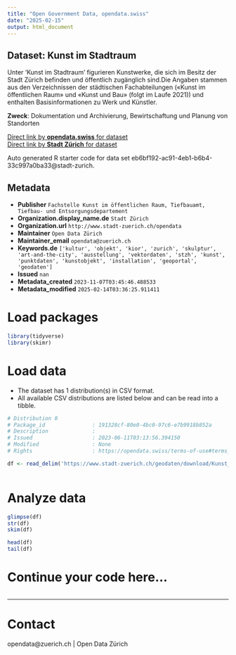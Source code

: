 ```yaml
---
title: "Open Government Data, opendata.swiss"
date: "2025-02-15"
output: html_document
---
```


## Dataset: Kunst im Stadtraum

Unter 'Kunst im Stadtraum' figurieren Kunstwerke, die sich im Besitz der Stadt Zürich befinden und öffentlich zugänglich sind.Die Angaben stammen aus den Verzeichnissen der städtischen Fachabteilungen («Kunst im öffentlichen Raum» und «Kunst und Bau» (folgt im Laufe 2021)) und enthalten Basisinformationen zu Werk und Künstler.

**Zweck**: Dokumentation und Archivierung, Bewirtschaftung und Planung von Standorten

[Direct link by **opendata.swiss** for dataset](https://opendata.swiss/de/dataset/kunst-im-stadtraum1)<br>
[Direct link by **Stadt Zürich** for dataset](https://data.stadt-zuerich.ch/dataset/geo_kunst_im_stadtraum)

Auto generated R starter code for data set eb6bf192-ac91-4eb1-b6b4-33c997a0ba33@stadt-zurich.

## Metadata

- **Publisher** `Fachstelle Kunst im öffentlichen Raum, Tiefbauamt, Tiefbau- und Entsorgungsdepartement`
- **Organization.display_name.de** `Stadt Zürich`
- **Organization.url** `http://www.stadt-zuerich.ch/opendata`
- **Maintainer** `Open Data Zürich`
- **Maintainer_email** `opendata@zuerich.ch`
- **Keywords.de** `['kultur', 'objekt', 'kior', 'zurich', 'skulptur', 'art-and-the-city', 'ausstellung', 'vektordaten', 'stzh', 'kunst', 'punktdaten', 'kunstobjekt', 'installation', 'geoportal', 'geodaten']`
- **Issued** `nan`
- **Metadata_created** `2023-11-07T03:45:46.488533`
- **Metadata_modified** `2025-02-14T03:36:25.911411`


# Load packages

```r

library(tidyverse)
library(skimr)

```

# Load data

-   The dataset has 1 distribution(s) in CSV format.
-   All available CSV distributions are listed below and can be read into a tibble.

```r

# Distribution 0
# Package_id               : 191328cf-80e0-4bc0-97c6-e7b9918b852a
# Description              : 
# Issued                   : 2023-06-11T03:13:56.394150
# Modified                 : None
# Rights                   : https://opendata.swiss/terms-of-use#terms_open

df <- read_delim('https://www.stadt-zuerich.ch/geodaten/download/Kunst_im_Stadtraum?format=10008')



```

# Analyze data

```r

glimpse(df)
str(df)
skim(df)

head(df)
tail(df)

```

# Continue your code here...

```r

```

------------------------------------------------------------------------

# Contact

opendata@zuerich.ch | Open Data Zürich

